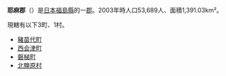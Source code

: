 {{日本郡
| 郡 = 耶麻郡
| 日文原名 = 耶麻郡
| 平假名 = やまぐん
| 羅馬字拼音 = Yama-gun
| 地圖 =
| 都道府縣 = 福島縣
| 編號 = 
| 町 = 3
| 村 = 1
| 經度 = 
| 緯度 = 
| 註記 = 
|}}
'''耶麻郡'''（{{jpn|j=耶麻郡|hg=やまぐん|rm=Yama gun|f=y}}）是[[日本|日本]][[福島縣|福島縣]]的一[[郡|郡]]。2003年時人口53,689人、面積1,391.03km²。

現轄有以下3町、1村。
*[[豬苗代町|豬苗代町]]
*[[西会津町|西会津町]]
*[[磐梯町|磐梯町]]
*[[北鹽原村|北鹽原村]]

{{岩代國的郡}}
{{福島縣}}